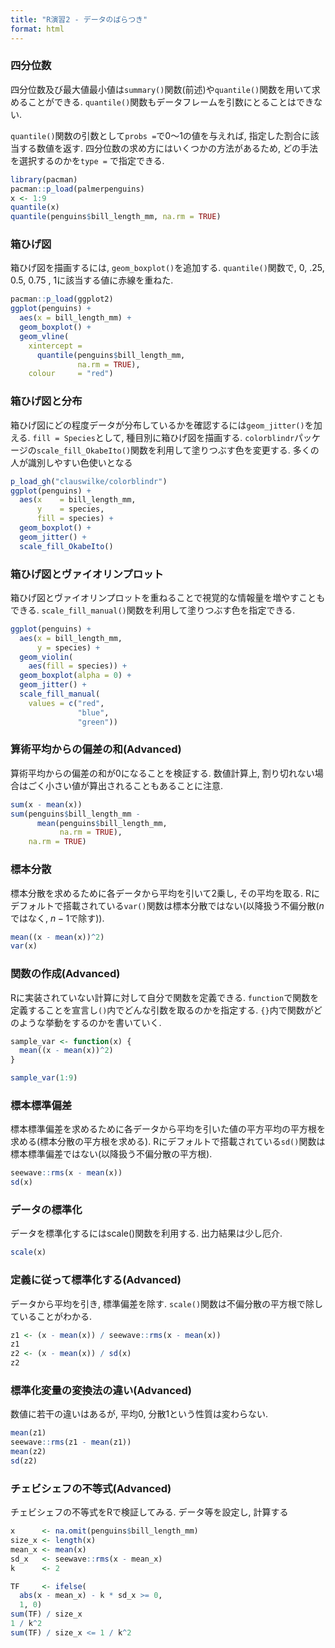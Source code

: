 ---
title: "R演習2 - データのばらつき"
format: html
---

### 四分位数

四分位数及び最大値最小値は`summary()`関数(前述)や`quantile()`関数を用いて求めることができる.
`quantile()`関数もデータフレームを引数にとることはできない.

`quantile()`関数の引数として`probs =`で0～1の値を与えれば, 指定した割合に該当する数値を返す.
四分位数の求め方にはいくつかの方法があるため, どの手法を選択するのかを`type =` で指定できる.

```{r}
library(pacman)
pacman::p_load(palmerpenguins)
x <- 1:9
quantile(x)
quantile(penguins$bill_length_mm, na.rm = TRUE)
```

### 箱ひげ図

箱ひげ図を描画するには, `geom_boxplot()`を追加する.
`quantile()`関数で, 0, .25, 0.5, 0.75 , 1に該当する値に赤線を重ねた.

```{r}
pacman::p_load(ggplot2)
ggplot(penguins) +
  aes(x = bill_length_mm) +
  geom_boxplot() +
  geom_vline(
    xintercept = 
      quantile(penguins$bill_length_mm, 
               na.rm = TRUE),
    colour     = "red")
```


### 箱ひげ図と分布

箱ひげ図にどの程度データが分布しているかを確認するには`geom_jitter()`を加える.
`fill = Species`として, 種目別に箱ひげ図を描画する.
`colorblindr`パッケージの`scale_fill_OkabeIto()`関数を利用して塗りつぶす色を変更する.
多くの人が識別しやすい色使いとなる

```{r}
p_load_gh("clauswilke/colorblindr")
ggplot(penguins) +
  aes(x    = bill_length_mm,
      y    = species,
      fill = species) +
  geom_boxplot() +
  geom_jitter() +
  scale_fill_OkabeIto()
```

### 箱ひげ図とヴァイオリンプロット

箱ひげ図とヴァイオリンプロットを重ねることで視覚的な情報量を増やすこともできる.
`scale_fill_manual()`関数を利用して塗りつぶす色を指定できる.

```{r}
ggplot(penguins) +
  aes(x = bill_length_mm,
      y = species) +
  geom_violin(
    aes(fill = species)) +
  geom_boxplot(alpha = 0) +
  geom_jitter() +
  scale_fill_manual(
    values = c("red", 
               "blue",
               "green"))
```

### 算術平均からの偏差の和(Advanced)

算術平均からの偏差の和が0になることを検証する.
数値計算上, 割り切れない場合はごく小さい値が算出されることもあることに注意.

```{r}
sum(x - mean(x))
sum(penguins$bill_length_mm - 
      mean(penguins$bill_length_mm,
           na.rm = TRUE),
    na.rm = TRUE)
```

### 標本分散

標本分散を求めるために各データから平均を引いて2乗し, その平均を取る.
Rにデフォルトで搭載されている`var()`関数は標本分散ではない(以降扱う不偏分散($n$ではなく, $n-1$で除す)).

```{r}
mean((x - mean(x))^2)
var(x)
```

### 関数の作成(Advanced)

Rに実装されていない計算に対して自分で関数を定義できる.
`function`で関数を定義することを宣言し`()`内でどんな引数を取るのかを指定する.
`{}`内で関数がどのような挙動をするのかを書いていく.

```{r}
sample_var <- function(x) {
  mean((x - mean(x))^2)
}

sample_var(1:9)
```

### 標本標準偏差

標本標準偏差を求めるために各データから平均を引いた値の平方平均の平方根を求める(標本分散の平方根を求める).
Rにデフォルトで搭載されている`sd()`関数は標本標準偏差ではない(以降扱う不偏分散の平方根).

```{r}
seewave::rms(x - mean(x))
sd(x)
```

### データの標準化

データを標準化するにはscale()関数を利用する.
出力結果は少し厄介.

```{r}
scale(x)
```

### 定義に従って標準化する(Advanced)

データから平均を引き, 標準偏差を除す.
`scale()`関数は不偏分散の平方根で除していることがわかる.

```{r}
z1 <- (x - mean(x)) / seewave::rms(x - mean(x))
z1
z2 <- (x - mean(x)) / sd(x)
z2
```

### 標準化変量の変換法の違い(Advanced)

数値に若干の違いはあるが, 平均0, 分散1という性質は変わらない.

```{r}
mean(z1)
seewave::rms(z1 - mean(z1))
mean(z2)
sd(z2)
```

### チェビシェフの不等式(Advanced)

チェビシェフの不等式をRで検証してみる.
データ等を設定し, 計算する

```{r}
x      <- na.omit(penguins$bill_length_mm)
size_x <- length(x)
mean_x <- mean(x)
sd_x   <- seewave::rms(x - mean_x)
k      <- 2

TF     <- ifelse(
  abs(x - mean_x) - k * sd_x >= 0,
  1, 0)
sum(TF) / size_x
1 / k^2
sum(TF) / size_x <= 1 / k^2
```